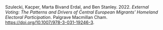 Szulecki, Kacper, Marta Bivand Erdal, and Ben Stanley. 2022. *External Voting: The Patterns and Drivers of Central European Migrants’ Homeland Electoral Participation*. Palgrave Macmillan Cham. [https://doi.org/10.1007/978-3-031-19246-3](https://doi.org/10.1007/978-3-031-19246-3).
